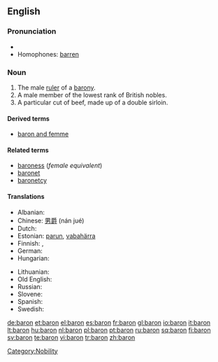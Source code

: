 {{also|barón}}
==English==

===Pronunciation===
* {{rhymes|ærən}}
* Homophones: [[barren]] {{italbrac|in some accents}}

===Noun===
{{wikipedia}}
{{en-noun}}

# The male [[ruler]] of a [[barony]].
# A male member of the lowest rank of British nobles.
# A particular cut of beef, made up of a double sirloin.

====Derived terms====
* [[baron and femme]]

====Related terms====
* [[baroness]] (''female equivalent'')
* [[baronet]]
* [[baronetcy]]

====Translations====
{{trans-top|male ruler of a barony}}
* Albanian: {{t+|sq|baron|m|xs=Albanian}}
* Chinese: [[男爵]] (nán jué)
* Dutch: {{t+|nl|baron|m}}
* Estonian: [[parun]], [[vabahärra]]
* Finnish: {{t-|fi|vapaaherra}}, {{t-|fi|paroni}}
* German: {{t+|de|Baron|m}}
* Hungarian: {{t+|hu|báró}}
{{trans-mid}}
* Lithuanian: {{t+|lt|baronas|m|xs=Lithuanian}}
* Old English: {{t-|ang|þegn|m|xs=Old English}}
* Russian: {{t+|ru|барон|sc=Cyrl}}
* Slovene: {{t-|sl|baron|m}}
* Spanish: {{t-|es|barón|m}}
* Swedish: {{t+|sv|baron|c}}
{{trans-bottom}}

[[Category:Nobility]]

[[de:baron]]
[[et:baron]]
[[el:baron]]
[[es:baron]]
[[fr:baron]]
[[gl:baron]]
[[io:baron]]
[[it:baron]]
[[lt:baron]]
[[hu:baron]]
[[nl:baron]]
[[pl:baron]]
[[pt:baron]]
[[ru:baron]]
[[sq:baron]]
[[fi:baron]]
[[sv:baron]]
[[te:baron]]
[[vi:baron]]
[[tr:baron]]
[[zh:baron]]